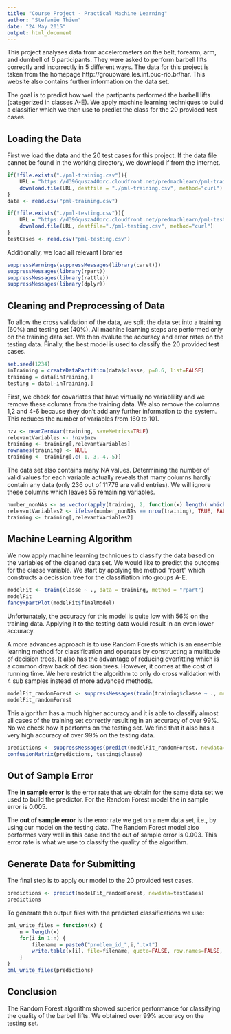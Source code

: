 ```yaml
---
title: "Course Project - Practical Machine Learning"
author: "Stefanie Thiem"
date: "24 May 2015"
output: html_document
---
```


This project analyses data from accelerometers on the belt, forearm, arm, and dumbell of 6 participants. They were asked to perform barbell lifts correctly and incorrectly in 5 different ways. The data for this project is taken from the homepage http://groupware.les.inf.puc-rio.br/har. This website also contains further information on the data set. 

The goal is to predict how well the partipants performed the barbell lifts (categorized in classes A-E). We apply machine learning techniques to build a classifier which we then use to predict the class for the 20 provided test cases.

## Loading the Data 

First we load the data and the 20 test cases for this project. If the data file cannot be found in the working directory, we download if from the internet.
```r
if(!file.exists("./pml-training.csv")){
    URL = "https://d396qusza40orc.cloudfront.net/predmachlearn/pml-training.csv"
    download.file(URL, destfile = "./pml-training.csv", method="curl")
}
data <- read.csv("pml-training.csv")
```

```r
if(!file.exists("./pml-testing.csv")){
    URL = "https://d396qusza40orc.cloudfront.net/predmachlearn/pml-testing.csv"
    download.file(URL, destfile="./pml-testing.csv", method="curl")
}
testCases <- read.csv("pml-testing.csv")
```

Additionally, we load all relevant libraries
```r
suppressWarnings(suppressMessages(library(caret)))
suppressMessages(library(rpart))
suppressMessages(library(rattle))
suppressMessages(library(dplyr))
```

## Cleaning and Preprocessing of Data

To allow the cross validation of the data, we split the data set into a training (60%) and testing set (40%). All machine learning steps are performed only on the training data set. We then evalute the accuracy and error rates on the testing data. Finally, the best model is used to classify the 20 provided test cases. 

```r
set.seed(1234)
inTraining = createDataPartition(data$classe, p=0.6, list=FALSE)
training = data[inTraining,]
testing = data[-inTraining,]
```

First, we check for covariates that have virtually no variablility and we remove these columns from the training data. We also remove the columns 1,2 and 4-6 because they don't add any further information to the system. This reduces the number of variables from 160 to 101.
```r
nzv <- nearZeroVar(training, saveMetrics=TRUE)
relevantVariables <- !nzv$nzv
training <- training[,relevantVariables]
rownames(training) <- NULL
training <- training[,c(-1,-3,-4,-5)]
```

The data set also contains many NA values. Determining the number of valid values for each variable actually reveals that many columns hardly contain any data (only 236 out of 11776 are valid entries). We will ignore these columns which leaves 55 remaining variables.
```r
number_nonNAs <- as.vector(apply(training, 2, function(x) length( which(!is.na(x) ))))
relevantVariables2 <- ifelse(number_nonNAs == nrow(training), TRUE, FALSE)
training <- training[,relevantVariables2]
```

## Machine Learning Algorithm

We now apply machine learning techniques to classify the data based on the variables of the cleaned data set. We would like to predict the outcome for the classe variable. We start by applying the method "rpart" which constructs a decission tree for the classifiation into groups A-E.
```r
modelFit <- train(classe ~ ., data = training, method = "rpart")
modelFit
fancyRpartPlot(modelFit$finalModel)
```

Unfortunately, the accuracy for this model is quite low with 56% on the training data. Applying it to the testing data would result in an even lower accuracy.

A more advances approach is to use Random Forests which is an ensemble learning method for classification and operates by constructing a multitude of decision trees. It also has the advantage of reducing overfitting which is a common draw back of decision trees. However, it comes at the cost of running time. We here restrict the algorithm to only do cross validation with 4 sub samples instead of more advanced methods.
```r
modelFit_randomForest <- suppressMessages(train(training$classe ~ ., method="rf", trControl=trainControl(method = "cv", number = 3), data=training))
modelFit_randomForest
```

This algorithm has a much higher accuracy and it is able to classify almost all cases of the training set correctly resulting in an accuracy of over 99%. No we check how it performs on the testing set. We find that it also has a very high accuracy of over 99% on the testing data.
```r
predictions <- suppressMessages(predict(modelFit_randomForest, newdata=testing))
confusionMatrix(predictions, testing$classe)
```

## Out of Sample Error

The **in sample error** is the error rate that we obtain for the same data set we used to build the predictor. For the Random Forest model the in sample error is 0.005.

The **out of sample error** is the error rate we get on a new data set, i.e., by using our model on the testing data. The Random Forest model also performes very well in this case and the out of sample error is 0.003. This error rate is what we use to classify the quality of the algorithm.

## Generate Data for Submitting

The final step is to apply our model to the 20 provided test cases.
```r
predictions <- predict(modelFit_randomForest, newdata=testCases)
predictions
```

To generate the output files with the predicted classifications we use:
```r
pml_write_files = function(x) {
    n = length(x)
    for(i in 1:n) {
        filename = paste0("problem_id_",i,".txt")
        write.table(x[i], file=filename, quote=FALSE, row.names=FALSE, col.names=FALSE)
    }
}
pml_write_files(predictions)
```

## Conclusion

The Random Forest algorithm showed superior performance for classifying the quality of the barbell lifts. We obtained over 99% accuracy on the testing set.
